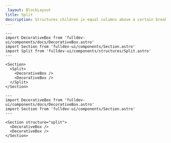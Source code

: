 ```yaml
---
_layout: BlockLayout
title: Split
description: Structures children in equal columns above a certain breakpoint.
---
```


```astro live props={{title: 'Split'}}
---
import DecorativeBox from 'fulldev-ui/components/docs/DecorativeBox.astro'
import Section from 'fulldev-ui/components/Section.astro'
import Split from 'fulldev-ui/components/structures/Split.astro'
---

<Section>
  <Split>
    <DecorativeBox />
    <DecorativeBox />
  </Split>
</Section>
```

```astro live props={{title: 'Props'}}
---
import DecorativeBox from 'fulldev-ui/components/docs/DecorativeBox.astro'
import Section from 'fulldev-ui/components/Section.astro'
---

<Section structure="split">
  <DecorativeBox />
  <DecorativeBox />
</Section>
```
